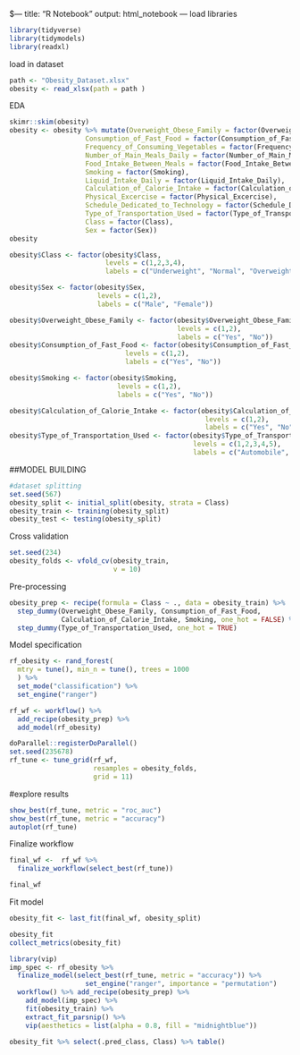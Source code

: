 \$--- title: "R Notebook" output: html_notebook --- load libraries

```r
library(tidyverse)
library(tidymodels)
library(readxl)
```

load in dataset

```r
path <- "Obesity_Dataset.xlsx"
obesity <- read_xlsx(path = path )
```

EDA

```r
skimr::skim(obesity)
obesity <- obesity %>% mutate(Overweight_Obese_Family = factor(Overweight_Obese_Family),
                   Consumption_of_Fast_Food = factor(Consumption_of_Fast_Food),
                   Frequency_of_Consuming_Vegetables = factor(Frequency_of_Consuming_Vegetables),
                   Number_of_Main_Meals_Daily = factor(Number_of_Main_Meals_Daily),
                   Food_Intake_Between_Meals = factor(Food_Intake_Between_Meals),
                   Smoking = factor(Smoking),
                   Liquid_Intake_Daily = factor(Liquid_Intake_Daily),
                   Calculation_of_Calorie_Intake = factor(Calculation_of_Calorie_Intake),
                   Physical_Excercise = factor(Physical_Excercise),
                   Schedule_Dedicated_to_Technology = factor(Schedule_Dedicated_to_Technology),
                   Type_of_Transportation_Used = factor(Type_of_Transportation_Used),
                   Class = factor(Class),
                   Sex = factor(Sex))
obesity
```

```r
obesity$Class <- factor(obesity$Class,
                        levels = c(1,2,3,4), 
                        labels = c("Underweight", "Normal", "Overweight", "Obesity"))

obesity$Sex <- factor(obesity$Sex, 
                      levels = c(1,2),
                      labels = c("Male", "Female"))

obesity$Overweight_Obese_Family <- factor(obesity$Overweight_Obese_Family, 
                                          levels = c(1,2),
                                          labels = c("Yes", "No"))
obesity$Consumption_of_Fast_Food <- factor(obesity$Consumption_of_Fast_Food,
                             levels = c(1,2),
                             labels = c("Yes", "No"))

obesity$Smoking <- factor(obesity$Smoking,
                           levels = c(1,2),
                           labels = c("Yes", "No"))

obesity$Calculation_of_Calorie_Intake <- factor(obesity$Calculation_of_Calorie_Intake,
                                                 levels = c(1,2),
                                                 labels = c("Yes", "No"))
obesity$Type_of_Transportation_Used <- factor(obesity$Type_of_Transportation_Used,
                                              levels = c(1,2,3,4,5),
                                              labels = c("Automobile", "Motorbike", "Bike", "Public transportation", "Walking"))


```

##MODEL BUILDING

```r
#dataset splitting 
set.seed(567)
obesity_split <- initial_split(obesity, strata = Class)
obesity_train <- training(obesity_split)
obesity_test <- testing(obesity_split)

```
 Cross validation
```r
set.seed(234)
obesity_folds <- vfold_cv(obesity_train,
                          v = 10)
```

Pre-processing

```r
obesity_prep <- recipe(formula = Class ~ ., data = obesity_train) %>% 
  step_dummy(Overweight_Obese_Family, Consumption_of_Fast_Food,
             Calculation_of_Calorie_Intake, Smoking, one_hot = FALSE) %>% 
  step_dummy(Type_of_Transportation_Used, one_hot = TRUE)
```


 Model specification
```r
rf_obesity <- rand_forest( 
  mtry = tune(), min_n = tune(), trees = 1000
  ) %>% 
  set_mode("classification") %>% 
  set_engine("ranger")

rf_wf <- workflow() %>% 
  add_recipe(obesity_prep) %>% 
  add_model(rf_obesity)
```

```r
doParallel::registerDoParallel()
set.seed(235678)
rf_tune <- tune_grid(rf_wf, 
                     resamples = obesity_folds,
                     grid = 11)
```
#explore results

```r
show_best(rf_tune, metric = "roc_auc")
show_best(rf_tune, metric = "accuracy")
autoplot(rf_tune)
```
 
Finalize workflow

```r
final_wf <-  rf_wf %>% 
  finalize_workflow(select_best(rf_tune))

final_wf
```

Fit model

```r
obesity_fit <- last_fit(final_wf, obesity_split)

obesity_fit
collect_metrics(obesity_fit)
```

```r
library(vip)
imp_spec <- rf_obesity %>% 
  finalize_model(select_best(rf_tune, metric = "accuracy")) %>% 
                   set_engine("ranger", importance = "permutation")
  workflow() %>% add_recipe(obesity_prep) %>% 
    add_model(imp_spec) %>% 
    fit(obesity_train) %>% 
    extract_fit_parsnip() %>% 
    vip(aesthetics = list(alpha = 0.8, fill = "midnightblue"))
```

```r
obesity_fit %>% select(.pred_class, Class) %>% table()

```







